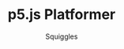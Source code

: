 ---
title: p5.js Platformer
pubDate: January 04, 2024
description: A simple platformer game made with p5.js.
author: Squiggles
actions: {'Play': 'https://squiggles.dev/p5Platformer/'}
previewImage: /blog/platformer/p5Plat.png
---